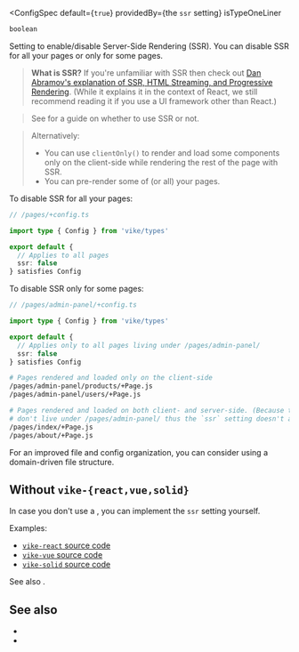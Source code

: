 
<ConfigSpec
  default={<code>true</code>}
  providedBy={<ProvidedBy>the <code>ssr</code> setting</ProvidedBy>}
  isTypeOneLiner
>
```ts
boolean
```
</ConfigSpec>

Setting to enable/disable Server-Side Rendering (SSR). You can disable SSR for all your pages or only for some pages.

> **What is SSR?** If you're unfamiliar with SSR then check out [Dan Abramov's explanation of SSR, HTML Streaming, and Progressive Rendering](https://github.com/reactwg/react-18/discussions/37). (While it explains it in the context of React, we still recommend reading it if you use a UI framework other than React.)

> See <Link href="/SSR-vs-SPA" /> for a guide on whether to use SSR or not.

> Alternatively:
>  - You can use <Link href="/clientOnly">`clientOnly()`</Link> to render and load some components only on the client-side while rendering the rest of the page with SSR.
>  - You can <Link href="/pre-rendering">pre-render</Link> some of (or all) your pages.

To disable SSR for all your pages:

```ts
// /pages/+config.ts

import type { Config } from 'vike/types'

export default {
  // Applies to all pages
  ssr: false
} satisfies Config
```

To disable SSR only for some pages:

```ts
// /pages/admin-panel/+config.ts

import type { Config } from 'vike/types'

export default {
  // Applies only to all pages living under /pages/admin-panel/
  ssr: false
} satisfies Config
```

```bash
# Pages rendered and loaded only on the client-side
/pages/admin-panel/products/+Page.js
/pages/admin-panel/users/+Page.js

# Pages rendered and loaded on both client- and server-side. (Because they
# don't live under /pages/admin-panel/ thus the `ssr` setting doesn't apply.)
/pages/index/+Page.js
/pages/about/+Page.js
```

For an improved file and config organization, you can consider using a <Link href="/routing#domain-driven-file-structure">domain-driven file structure</Link>.


## Without `vike-{react,vue,solid}`

In case you don't use a <UiFrameworkExtension />, you can implement the `ssr` setting yourself.

Examples:
 - [`vike-react` source code](https://github.com/vikejs/vike-react/blob/main/packages/vike-react)
 - [`vike-vue` source code](https://github.com/vikejs/vike-vue/blob/main/packages/vike-vue)
 - [`vike-solid` source code](https://github.com/vikejs/vike-solid/blob/main/vike-solid)

See also <Link href="/render-modes" />.


## See also

- <Link href="/pre-rendering" />
- <Link href="/stream" />
